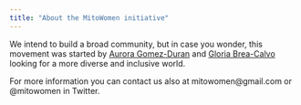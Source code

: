```yaml
---
title: "About the MitoWomen initiative"
---
```


We intend to build a broad community, but in case you wonder, this movement was started by [Aurora Gomez-Duran](https://twitter.com/auroradevea) and [Gloria Brea-Calvo](https://twitter.com/gloriabreacalvo) looking for a more diverse and inclusive world.

For more information you can contact us also at mitowomen@gmail.com or @mitowomen in Twitter.
